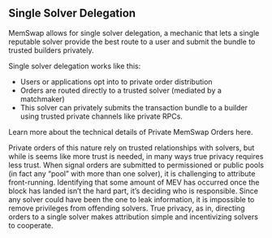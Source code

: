 ## Single Solver Delegation

MemSwap allows for single solver delegation, a mechanic that lets a single reputable solver provide the best route to a user and submit the bundle to trusted builders privately.

Single solver delegation works like this:

- Users or applications opt into to private order distribution
- Orders are routed directly to a trusted solver (mediated by a matchmaker)
- This solver can privately submits the transaction bundle to a builder using trusted private channels like private RPCs.

Learn more about the technical details of Private MemSwap Orders here.

Private orders of this nature rely on trusted relationships with solvers, but while is seems like more trust is needed, in many ways true privacy requires less trust. When signal orders are submitted to permissioned or public pools (in fact any “pool” with more than one solver), it is challenging to attribute front-running. Identifying that some amount of MEV has occurred once the block has landed isn’t the hard part, it’s deciding who is responsible. Since any solver could have been the one to leak information, it is impossible to remove privileges from offending solvers. True privacy, as in, directing orders to a single solver makes attribution simple and incentivizing solvers to cooperate.
